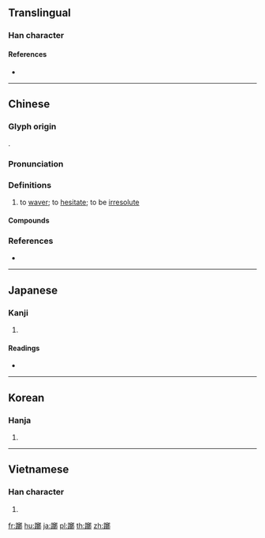 {{character info/new}}
{{also|踯}}
==Translingual==

===Han character===
{{Han char|rn=157|rad=足|as=15|sn=22|four=67127|canj=RMTKL}}

====References====
* {{Han ref|kx=1235.340|dkj=37963|dj=1708.090|hdz=63746.030|uh=8E91|ud=36497|bh=C5AD|bd=50605}}

----

==Chinese==
{{zh-forms|s=踯}}

===Glyph origin===
{{Han etym}}
{{Han compound|足|鄭|c1=s|c2=p|t1=foot|ls=psc}}.

===Pronunciation===
{{zh-pron
|m=zhí
|c=zaak6,zik6
|mc=y
|oc=y
|cat=v,a
}}

===Definitions===
{{zh-hanzi}}

# to [[waver]]; to [[hesitate]]; to be [[irresolute]]

====Compounds====
{{zh-der|山躑躅|躑躅|跳躑|紅躑躅|羊躑躅}}

===References===
* {{R:yue:Hanzi}}

----

==Japanese==

===Kanji===
{{ja-kanji|grade=|rs=足15}}

# {{defn|lang=ja|sort=足15}}

====Readings====
* {{ja-readings|on=[[てき]] (teki)|kun=[[たちもとおる]] (tachimotooru)|nanori=}}

----

==Korean==

===Hanja===
{{ko-hanja|hangeul=척|eumhun=|rv=cheok|mr=ch'ŏk|y=chek}}

# {{defn|lang=ko|sort=足15}}

----

==Vietnamese==

===Han character===
{{vi-hantu|[[trịch]]|rs=足15}}

# {{defn|lang=vi|sort=足15}}

[[fr:躑]]
[[hu:躑]]
[[ja:躑]]
[[pl:躑]]
[[th:躑]]
[[zh:躑]]